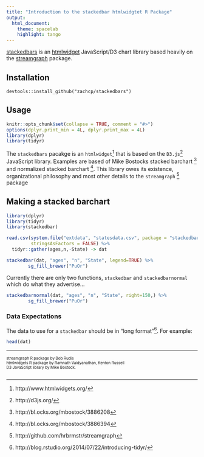 ```yaml
---
title: "Introduction to the stackedbar htmlwidgtet R Package"
output:
  html_document:
    theme: spacelab
    highlight: tango
---
```


[stackedbars](http://github.com/zachcp/stackedbars) is an
[htmlwidget](https://github.com/ramnathv/htmlwidgets)
JavaScript/D3 chart library based heavily on the
[streamgraph](http://github.com/hrbrmstr/streamgraph) package.

## Installation

`devtools::install_github("zachcp/stackedbars")`

## Usage

```r
knitr::opts_chunk$set(collapse = TRUE, comment = "#>")
options(dplyr.print_min = 4L, dplyr.print_max = 4L)
library(dplyr)
library(tidyr)
```

The `stackedbars` pacakge is an `htmlwidget`^[http://www.htmlwidgets.org/] that is based on the `D3.js`^[http://d3js.org/] JavaScript library. Examples are based of Mike Bostocks
stacked barchart ^[http://bl.ocks.org/mbostock/3886208] and normalized stacked barchart ^[http://bl.ocks.org/mbostock/3886394]. This library owes its existence, organizational
philosophy and most other details to the `streamgraph` ^[http://github.com/hrbrmstr/streamgraph]
package

## Making a stacked barchart

```r
library(dplyr)
library(tidyr)
library(stackedbar)

read.csv(system.file("extdata", "statesdata.csv", package = "stackedbar"),
         stringsAsFactors = FALSE) %>%
  tidyr::gather(ages,n,-State) -> dat

stackedbar(dat, "ages", "n", "State", legend=TRUE) %>%
        sg_fill_brewer("PuOr")
```

Currently there are only two functions, `stackedbar` and `stackedbarnormal` which do what they advertise...

```r
stackedbarnormal(dat, "ages", "n", "State", right=150,) %>%
        sg_fill_brewer("PuOr")
```


### Data Expectations

The data to use for a `stackedbar` should be in "long format"^[http://blog.rstudio.org/2014/07/22/introducing-tidyr/]. For example:

```r
head(dat)
```

<hr noshade size=1>
<div style="font-size:10px">streamgraph R package by Bob Rudis <br/>htmlwidgets R package by Ramnath Vaidyanathan, Kenton Russell <br/>D3 JavaScript library by Mike Bostock.<br/><br/></div>